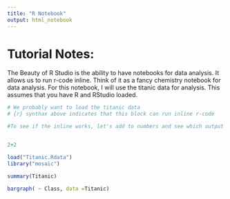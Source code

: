 ```yaml
---
title: "R Notebook"
output: html_notebook
---
```


# Tutorial Notes:  

The Beauty of R Studio is the ability to have notebooks for data analysis.  It allows us to run r-code inline.  Think of it as a fancy chemistry notebook for data analysis.  For this notebook, I will use the titanic data for analysis.  This assumes that you have R and RStudio loaded.  


```r
# We probably want to load the titanic data
# {r} synthax above indicates that this block can run inline r-code

#To see if the inline works, let's add to numbers and see which output is generated after we click on the upper-right play button:


2+2
```

```r
load("Titanic.Rdata")
library("mosaic")
```

```r
summary(Titanic)
```

```r
bargraph( ~ Class, data =Titanic)
```

